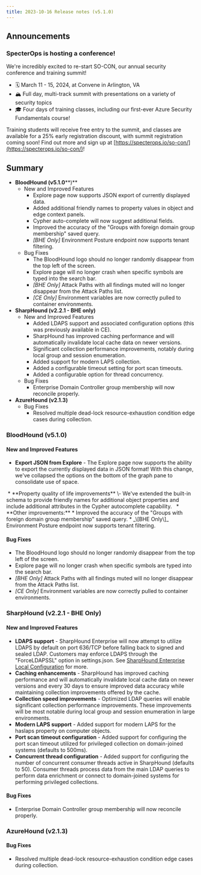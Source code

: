 ```yaml
---
title: 2023-10-16 Release notes (v5.1.0)
---
```


## Announcements

### SpecterOps is hosting a conference!


We're incredibly excited to re-start SO-CON, our annual security conference and training summit!

* 🗓️ March 11 - 15, 2024, at Convene in Arlington, VA
* 🏔️ Full day, multi-track summit with presentations on a variety of security topics
* 🎓 Four days of training classes, including our first-ever Azure Security Fundamentals course!

Training students will receive free entry to the summit, and classes are available for a 25% early registration discount, with summit registration coming soon! Find out more and sign up at [https://specterops.io/so-con/](https://specterops.io/so-con/)!

## Summary

* **BloodHound (v5.1.0****)**
    * New and Improved Features
        * Explore page now supports JSON export of currently displayed data.
        * Added additional friendly names to property values in object and edge context panels.
        * Cypher auto-complete will now suggest additional fields.
        * Improved the accuracy of the "Groups with foreign domain group membership" saved query.
        * _\[BHE Only\]_ Environment Posture endpoint now supports tenant filtering.
    * Bug Fixes
        * The BloodHound logo should no longer randomly disappear from the top left of the screen.
        * Explore page will no longer crash when specific symbols are typed into the search bar.
        * _\[BHE Only\]_ Attack Paths with all findings muted will no longer disappear from the Attack Paths list.
        * _\[CE Only\]_ Environment variables are now correctly pulled to container environments.
* **SharpHound (v2.2.1 - BHE only)**
    * New and Improved Features
        * Added LDAPS support and associated configuration options (this was previously available in CE).
        * SharpHound has improved caching performance and will automatically invalidate local cache data on newer versions.
        * Significant collection performance improvements, notably during local group and session enumeration.
        * Added support for modern LAPS collection.
        * Added a configurable timeout setting for port scan timeouts.
        * Added a configurable option for thread concurrency.
    * Bug Fixes
        * Enterprise Domain Controller group membership will now reconcile properly.
* **AzureHound (v2.1.3)**
    * Bug Fixes
        * Resolved multiple dead-lock resource-exhaustion condition edge cases during collection.

### BloodHound (v5.1.0)

#### New and Improved Features

* **Export JSON from Explore** \- The Explore page now supports the ability to export the currently displayed data in JSON format! With this change, we've collapsed the options on the bottom of the graph pane to consolidate use of space.
<Frame>
  <img src="/assets/image-14.png" alt=""/>
</Frame>
* **Property quality of life improvements** \- We've extended the built-in schema to provide friendly names for additional object properties and include additional attributes in the Cypher autocomplete capability.
<Frame>
  <img src="/assets/image-15.png" alt=""/>
</Frame>
<Frame>
  <img src="/assets/image-16.png" alt=""/>
</Frame>
* **Other improvements:**
    * Improved the accuracy of the "Groups with foreign domain group membership" saved query.
    * _\[BHE Only\]_ Environment Posture endpoint now supports tenant filtering.

#### Bug Fixes

* The BloodHound logo should no longer randomly disappear from the top left of the screen.
* Explore page will no longer crash when specific symbols are typed into the search bar.
* _\[BHE Only\]_ Attack Paths with all findings muted will no longer disappear from the Attack Paths list.
* _\[CE Only\]_ Environment variables are now correctly pulled to container environments.

### SharpHound (v2.2.1 - BHE Only)


#### New and Improved Features

* **LDAPS support** \- SharpHound Enterprise will now attempt to utilize LDAPS by default on port 636/TCP before falling back to signed and sealed LDAP. Customers may enforce LDAPS through the "ForceLDAPSSL" option in settings.json. See [SharpHound Enterprise Local Configuration](/install-data-collector/install-sharphound/local-configuration) for more.
* **Caching enhancements** \- SharpHound has improved caching performance and will automatically invalidate local cache data on newer versions and every 30 days to ensure improved data accuracy while maintaining collection improvements offered by the cache.
* **Collection speed improvements** \- Optimized LDAP queries will enable significant collection performance improvements. These improvements will be most notable during local group and session enumeration in large environments.
* **Modern LAPS support** \- Added support for modern LAPS for the haslaps property on computer objects.
* **Port scan timeout configuration** \- Added support for configuring the port scan timeout utilized for privileged collection on domain-joined systems (defaults to 500ms).
* **Concurrent thread configuration** \- Added support for configuring the number of concurrent consumer threads active in SharpHound (defaults to 50). Consumer threads process data from the main LDAP queries to perform data enrichment or connect to domain-joined systems for performing privileged collections.

#### Bug Fixes

* Enterprise Domain Controller group membership will now reconcile properly.

### AzureHound (v2.1.3)

#### Bug Fixes

* Resolved multiple dead-lock resource-exhaustion condition edge cases during collection.
